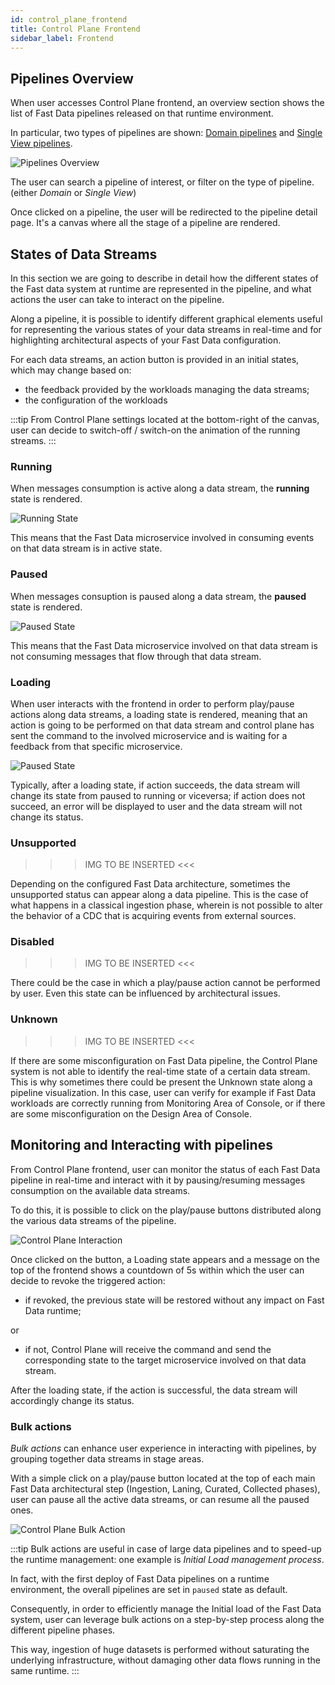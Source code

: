 ```yaml
---
id: control_plane_frontend
title: Control Plane Frontend
sidebar_label: Frontend
---
```



## Pipelines Overview

When user accesses Control Plane frontend, an overview section shows the list of Fast Data pipelines released on that runtime environment.  

In particular, two types of pipelines are shown: [Domain pipelines](/fast_data/runtime_management/overview.mdx#domain-pipeline) and [Single View pipelines](/fast_data/runtime_management/overview.mdx#single-view-pipeline).

![Pipelines Overview](img/pipelines_overview.png)

The user can search a pipeline of interest, or filter on the type of pipeline. (either _Domain_ or _Single View_)

Once clicked on a pipeline, the user will be redirected to the pipeline detail page. It's a canvas where all the stage of a pipeline are rendered.

## States of Data Streams

In this section we are going to describe in detail how the different states of the Fast data system at runtime are represented in the pipeline, and what actions the user can take to interact on the pipeline.  

Along a pipeline, it is possible to identify different graphical elements useful for representing the various states of your data streams 
in real-time and for highlighting architectural aspects of your Fast Data configuration.

For each data streams, an action button is provided in an initial states, which may change based on:
- the feedback provided by the workloads managing the data streams;
- the configuration of the workloads

:::tip
From Control Plane settings located at the bottom-right of the canvas, user can decide to switch-off / switch-on the animation of the running streams.
:::

### Running

When messages consumption is active along a data stream, the __running__ state is rendered. 

![Running State](img/running_state.png)

This means that the Fast Data microservice involved in consuming events on that data stream is in active state.  

### Paused

When messages consuption is paused along a data stream, the __paused__ state is rendered. 

![Paused State](img/running_state.png)

This means that the Fast Data microservice involved on that data stream is not consuming messages that flow through that data stream.

### Loading

When user interacts with the frontend in order to perform play/pause actions along data streams, a loading state is rendered, meaning 
that an action is going to be performed on that data stream and control plane has sent the command to the involved microservice and 
is waiting for a feedback from that specific microservice.  

![Paused State](img/loading_state.png)

Typically, after a loading state, if action succeeds, the data stream will change its state from paused to running or viceversa; if action does not succeed, an error will be displayed to user and the data stream will not change its status.

### Unsupported

>>> IMG TO BE INSERTED <<<

Depending on the configured Fast Data architecture, sometimes the unsupported status can appear along a data pipeline. This is the case of what happens in a classical ingestion phase, wherein is not possible to alter the behavior of a CDC that is acquiring events from external sources.

### Disabled

>>> IMG TO BE INSERTED <<<

There could be the case in which a play/pause action cannot be performed by user. Even this state can be influenced by architectural issues.

### Unknown

>>> IMG TO BE INSERTED <<<

If there are some misconfiguration on Fast Data pipeline, the Control Plane system is not able to identify the real-time state of a certain data stream. This is why sometimes there could be present the Unknown state along a pipeline visualization. In this case, user can verify for example if Fast Data workloads are correctly running from Monitoring Area of Console, or if there are some misconfiguration on the Design Area of Console.

## Monitoring and Interacting with pipelines

From Control Plane frontend, user can monitor the status of each Fast Data pipeline in real-time and interact with 
it by pausing/resuming messages consumption on the available data streams. 

To do this, it is possible to click on the play/pause buttons distributed along the various data streams of the pipeline.  

![Control Plane Interaction](img/pipeline_artifact_interaction.gif)

Once clicked on the button, a Loading state appears and a message on the top of the frontend shows a countdown of 5s within 
which the user can decide to revoke the triggered action:
- if revoked, the previous state will be restored without any impact on Fast Data runtime; 

or

- if not, Control Plane will receive the command and send the corresponding state to the target microservice involved on that data stream. 

After the loading state, if the action is successful, the data stream will accordingly change its status.

### Bulk actions

_Bulk actions_ can enhance user experience in interacting with pipelines, by grouping together data streams in stage areas. 

With a simple click on a play/pause button located at the top of each main Fast Data architectural step 
(Ingestion, Laning, Curated, Collected phases), user can pause all the active data streams, or can resume all the paused ones.

![Control Plane Bulk Action](img/bulk_action.gif)



:::tip 
Bulk actions are useful in case of large data pipelines and to speed-up the runtime management: 
one example is _Initial Load management process_. 

In fact, with the first deploy of Fast Data pipelines on a runtime environment, the overall pipelines are set in `paused` state as default. 

Consequently, in order to efficiently manage the Initial load of the Fast Data system, user can leverage bulk actions on a step-by-step process 
along the different pipeline phases.

This way, ingestion of huge datasets is performed without saturating the underlying infrastructure, without damaging other data flows 
running in the same runtime. 
:::